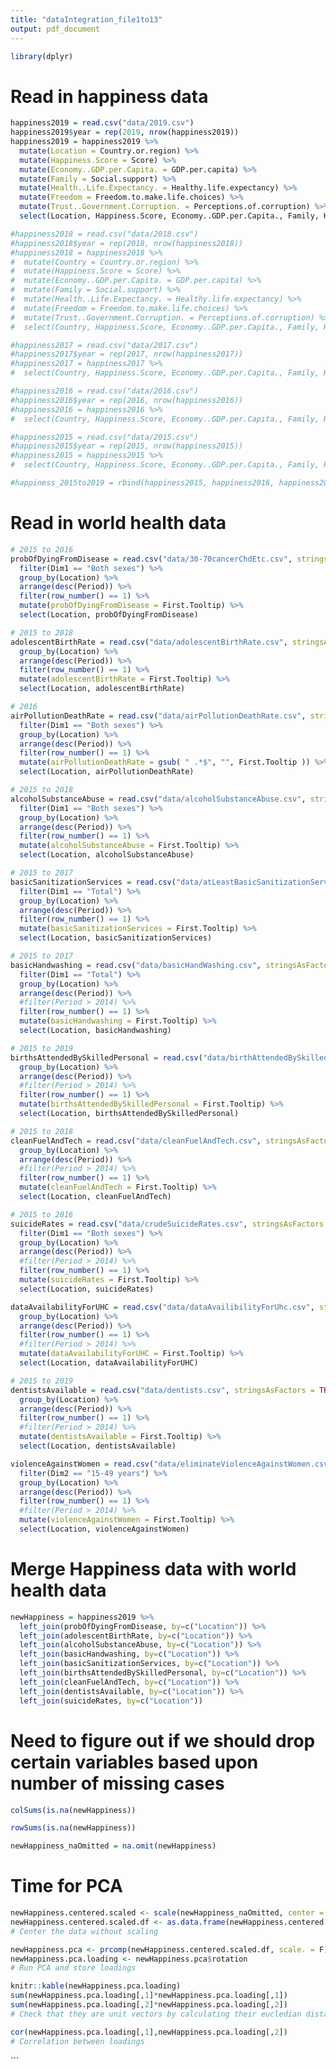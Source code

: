 ```yaml
---
title: "dataIntegration_file1to13"
output: pdf_document
---
```


```r
library(dplyr)
```

# Read in happiness data
```r
happiness2019 = read.csv("data/2019.csv")
happiness2019$year = rep(2019, nrow(happiness2019))
happiness2019 = happiness2019 %>%
  mutate(Location = Country.or.region) %>%
  mutate(Happiness.Score = Score) %>%
  mutate(Economy..GDP.per.Capita. = GDP.per.capita) %>%
  mutate(Family = Social.support) %>%
  mutate(Health..Life.Expectancy. = Healthy.life.expectancy) %>%
  mutate(Freedom = Freedom.to.make.life.choices) %>%
  mutate(Trust..Government.Corruption. = Perceptions.of.corruption) %>%
  select(Location, Happiness.Score, Economy..GDP.per.Capita., Family, Health..Life.Expectancy., Freedom, Generosity, Trust..Government.Corruption., year)

#happiness2018 = read.csv("data/2018.csv")
#happiness2018$year = rep(2018, nrow(happiness2018))
#happiness2018 = happiness2018 %>%
#  mutate(Country = Country.or.region) %>%
#  mutate(Happiness.Score = Score) %>%
#  mutate(Economy..GDP.per.Capita. = GDP.per.capita) %>%
#  mutate(Family = Social.support) %>%
#  mutate(Health..Life.Expectancy. = Healthy.life.expectancy) %>%
#  mutate(Freedom = Freedom.to.make.life.choices) %>%
#  mutate(Trust..Government.Corruption. = Perceptions.of.corruption) %>%
#  select(Country, Happiness.Score, Economy..GDP.per.Capita., Family, Health..Life.Expectancy., Freedom, Generosity, Trust..Government.Corruption., year)

#happiness2017 = read.csv("data/2017.csv")
#happiness2017$year = rep(2017, nrow(happiness2017))
#happiness2017 = happiness2017 %>%
#  select(Country, Happiness.Score, Economy..GDP.per.Capita., Family, Health..Life.Expectancy., Freedom, Generosity, Trust..Government.Corruption., year)

#happiness2016 = read.csv("data/2016.csv")
#happiness2016$year = rep(2016, nrow(happiness2016))
#happiness2016 = happiness2016 %>%
#  select(Country, Happiness.Score, Economy..GDP.per.Capita., Family, Health..Life.Expectancy., Freedom, Generosity, Trust..Government.Corruption., year)

#happiness2015 = read.csv("data/2015.csv")
#happiness2015$year = rep(2015, nrow(happiness2015))
#happiness2015 = happiness2015 %>%
#  select(Country, Happiness.Score, Economy..GDP.per.Capita., Family, Health..Life.Expectancy., Freedom, Generosity, Trust..Government.Corruption., year)

#happiness_2015to2019 = rbind(happiness2015, happiness2016, happiness2017, happiness2018, happiness2019)
```


# Read in world health data
```r
# 2015 to 2016
probOfDyingFromDisease = read.csv("data/30-70cancerChdEtc.csv", stringsAsFactors = TRUE) %>%
  filter(Dim1 == "Both sexes") %>%
  group_by(Location) %>%
  arrange(desc(Period)) %>%  
  filter(row_number() == 1) %>%
  mutate(probOfDyingFromDisease = First.Tooltip) %>%
  select(Location, probOfDyingFromDisease)

# 2015 to 2018
adolescentBirthRate = read.csv("data/adolescentBirthRate.csv", stringsAsFactors = TRUE) %>%
  group_by(Location) %>%
  arrange(desc(Period)) %>%
  filter(row_number() == 1) %>%
  mutate(adolescentBirthRate = First.Tooltip) %>%
  select(Location, adolescentBirthRate)

# 2016
airPollutionDeathRate = read.csv("data/airPollutionDeathRate.csv", stringsAsFactors = TRUE) %>%
  filter(Dim1 == "Both sexes") %>%
  group_by(Location) %>%
  arrange(desc(Period)) %>%
  filter(row_number() == 1) %>%
  mutate(airPollutionDeathRate = gsub( " .*$", "", First.Tooltip )) %>%
  select(Location, airPollutionDeathRate)

# 2015 to 2018
alcoholSubstanceAbuse = read.csv("data/alcoholSubstanceAbuse.csv", stringsAsFactors = TRUE) %>%
  filter(Dim1 == "Both sexes") %>%
  group_by(Location) %>%
  arrange(desc(Period)) %>%
  filter(row_number() == 1) %>%
  mutate(alcoholSubstanceAbuse = First.Tooltip) %>%
  select(Location, alcoholSubstanceAbuse)

# 2015 to 2017
basicSanitizationServices = read.csv("data/atLeastBasicSanitizationServices.csv", stringsAsFactors = TRUE) %>%
  filter(Dim1 == "Total") %>%
  group_by(Location) %>%
  arrange(desc(Period)) %>%
  filter(row_number() == 1) %>%
  mutate(basicSanitizationServices = First.Tooltip) %>%
  select(Location, basicSanitizationServices)

# 2015 to 2017
basicHandwashing = read.csv("data/basicHandWashing.csv", stringsAsFactors = TRUE) %>%
  filter(Dim1 == "Total") %>%
  group_by(Location) %>%
  arrange(desc(Period)) %>%
  #filter(Period > 2014) %>%
  filter(row_number() == 1) %>%
  mutate(basicHandwashing = First.Tooltip) %>%
  select(Location, basicHandwashing)

# 2015 to 2019
birthsAttendedBySkilledPersonal = read.csv("data/birthAttendedBySkilledPersonal.csv", stringsAsFactors = TRUE) %>%
  group_by(Location) %>%
  arrange(desc(Period)) %>%
  #filter(Period > 2014) %>%
  filter(row_number() == 1) %>%
  mutate(birthsAttendedBySkilledPersonal = First.Tooltip) %>%
  select(Location, birthsAttendedBySkilledPersonal)

# 2015 to 2018
cleanFuelAndTech = read.csv("data/cleanFuelAndTech.csv", stringsAsFactors = TRUE) %>%
  group_by(Location) %>%
  arrange(desc(Period)) %>%
  #filter(Period > 2014) %>%
  filter(row_number() == 1) %>%
  mutate(cleanFuelAndTech = First.Tooltip) %>%
  select(Location, cleanFuelAndTech)

# 2015 to 2016
suicideRates = read.csv("data/crudeSuicideRates.csv", stringsAsFactors = TRUE) %>%
  filter(Dim1 == "Both sexes") %>%
  group_by(Location) %>%
  arrange(desc(Period)) %>%
  #filter(Period > 2014) %>%
  filter(row_number() == 1) %>%
  mutate(suicideRates = First.Tooltip) %>%
  select(Location, suicideRates)

dataAvailabilityForUHC = read.csv("data/dataAvailibilityForUhc.csv", stringsAsFactors = TRUE) %>%
  group_by(Location) %>%
  arrange(desc(Period)) %>%
  filter(row_number() == 1) %>%
  #filter(Period > 2014) %>%
  mutate(dataAvailabilityForUHC = First.Tooltip) %>%
  select(Location, dataAvailabilityForUHC)

# 2015 to 2019
dentistsAvailable = read.csv("data/dentists.csv", stringsAsFactors = TRUE) %>%
  group_by(Location) %>%
  arrange(desc(Period)) %>%
  filter(row_number() == 1) %>%
  #filter(Period > 2014) %>%
  mutate(dentistsAvailable = First.Tooltip) %>%
  select(Location, dentistsAvailable)

violenceAgainstWomen = read.csv("data/eliminateViolenceAgainstWomen.csv", stringsAsFactors = TRUE) %>%
  filter(Dim2 == "15-49 years") %>%
  group_by(Location) %>%
  arrange(desc(Period)) %>%
  filter(row_number() == 1) %>%
  #filter(Period > 2014) %>%
  mutate(violenceAgainstWomen = First.Tooltip) %>%
  select(Location, violenceAgainstWomen)
```


# Merge Happiness data with world health data

```r
newHappiness = happiness2019 %>%
  left_join(probOfDyingFromDisease, by=c("Location")) %>%
  left_join(adolescentBirthRate, by=c("Location")) %>%
  left_join(alcoholSubstanceAbuse, by=c("Location")) %>%
  left_join(basicHandwashing, by=c("Location")) %>%
  left_join(basicSanitizationServices, by=c("Location")) %>%
  left_join(birthsAttendedBySkilledPersonal, by=c("Location")) %>%
  left_join(cleanFuelAndTech, by=c("Location")) %>%
  left_join(dentistsAvailable, by=c("Location")) %>%
  left_join(suicideRates, by=c("Location"))
```


# Need to figure out if we should drop certain variables based upon number of missing cases
```r
colSums(is.na(newHappiness))
```


```r
rowSums(is.na(newHappiness))
```


```r
newHappiness_naOmitted = na.omit(newHappiness)
```


# Time for PCA
```r
newHappiness.centered.scaled <- scale(newHappiness_naOmitted, center = T, scale = F)
newHappiness.centered.scaled.df <- as.data.frame(newHappiness.centered.scaled)
# Center the data without scaling

newHappiness.pca <- prcomp(newHappiness.centered.scaled.df, scale. = F)
newHappiness.pca.loading <- newHappiness.pca$rotation
# Run PCA and store loadings

knitr::kable(newHappiness.pca.loading)
sum(newHappiness.pca.loading[,1]*newHappiness.pca.loading[,1])
sum(newHappiness.pca.loading[,2]*newHappiness.pca.loading[,2])
# Check that they are unit vectors by calculating their eucledian distance from origin

cor(newHappiness.pca.loading[,1],newHappiness.pca.loading[,2])
# Correlation between loadings
```  

```

